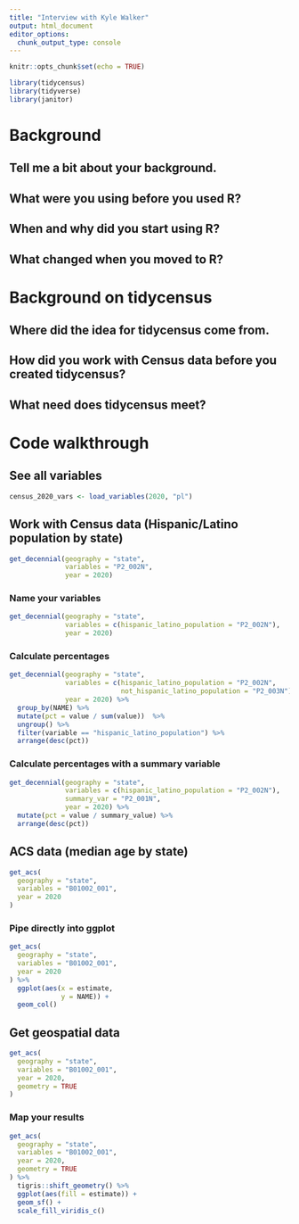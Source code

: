 ```yaml
---
title: "Interview with Kyle Walker"
output: html_document
editor_options: 
  chunk_output_type: console
---
```


```r
knitr::opts_chunk$set(echo = TRUE)
```

```r
library(tidycensus)
library(tidyverse)
library(janitor)
```

# Background

## Tell me a bit about your background. 

## What were you using before you used R? 

## When and why did you start using R?

## What changed when you moved to R? 

# Background on tidycensus

## Where did the idea for tidycensus come from. 

## How did you work with Census data before you created tidycensus?

## What need does tidycensus meet? 

# Code walkthrough

## See all variables

```r
census_2020_vars <- load_variables(2020, "pl")
```

## Work with Census data (Hispanic/Latino population by state)

```r
get_decennial(geography = "state", 
              variables = "P2_002N",
              year = 2020)
```

### Name your variables

```r
get_decennial(geography = "state", 
              variables = c(hispanic_latino_population = "P2_002N"),
              year = 2020)
```

### Calculate percentages 

```r
get_decennial(geography = "state", 
              variables = c(hispanic_latino_population = "P2_002N",
                            not_hispanic_latino_population = "P2_003N"),
              year = 2020) %>% 
  group_by(NAME) %>% 
  mutate(pct = value / sum(value))  %>% 
  ungroup() %>% 
  filter(variable == "hispanic_latino_population") %>% 
  arrange(desc(pct))
```

### Calculate percentages with a summary variable

```r
get_decennial(geography = "state", 
              variables = c(hispanic_latino_population = "P2_002N"),
              summary_var = "P2_001N",
              year = 2020) %>% 
  mutate(pct = value / summary_value) %>% 
  arrange(desc(pct))
```

## ACS data (median age by state)

```r
get_acs(
  geography = "state",
  variables = "B01002_001",
  year = 2020
)
```

### Pipe directly into ggplot

```r
get_acs(
  geography = "state",
  variables = "B01002_001",
  year = 2020
) %>% 
  ggplot(aes(x = estimate,
             y = NAME)) +
  geom_col()
```

## Get geospatial data

```r
get_acs(
  geography = "state",
  variables = "B01002_001",
  year = 2020,
  geometry = TRUE
) 
```

### Map your results

```r
get_acs(
  geography = "state",
  variables = "B01002_001",
  year = 2020,
  geometry = TRUE
) %>% 
  tigris::shift_geometry() %>% 
  ggplot(aes(fill = estimate)) +
  geom_sf() +
  scale_fill_viridis_c()
```


